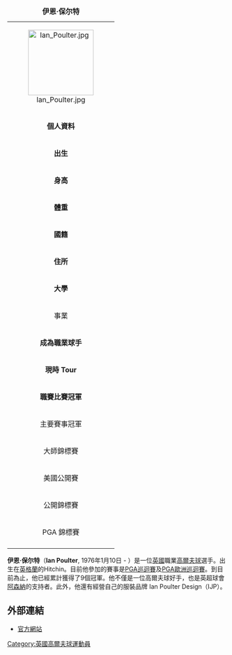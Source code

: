 {| border=1 align=right cellpadding=1 cellspacing=1 width=290 style="margin: 0.5em 0 1em 1em; background: #f9f9f9; border: 1px #aaaaaa solid; border-collapse: collapse; font-size: 87%; clear:right"
|+ '''伊恩·保尔特'''
|-
| align=center colspan="2" |[[File:Ian_Poulter.jpg|150px]]
|-
! colspan="2" bgcolor="#4682B4" | '''個人資料'''
|-
| '''出生''' || {{birth date and age|1976|1|10}} <br>[[英格蘭|英格蘭]]Hitchin
|-
| '''身高''' || {{Height|ft=6|in=1}}
|-
| '''體重''' || {{Weight|lb=189}}
|-
| '''國籍''' || {{ENG}}
|-
| '''住所''' || [[英格蘭|英格蘭]][[米爾頓凱恩斯|米爾頓凱恩斯]]
|-
| '''大學''' || 
|-
! colspan="2" bgcolor="E2725B" | 事業 
|-
| '''成為職業球手''' || 1995年
|-
| '''現時 Tour''' || PGA European Tour (在2000年參加)、PGA Tour（在2005年參加）
|-
| '''職賽比賽冠軍''' || 9
|-
! colspan="2" bgcolor="#ACE1AF" | 主要賽事冠軍
|-
| 大師錦標賽 
| 
|-
| 美國公開賽
| 
|-
| 公開錦標賽
| 
|-
| PGA 錦標賽
|
|-
|}


'''伊恩·保尔特'''（'''Ian Poulter''', 1976年1月10日 - ）是一位[[英國|英國]]職業[[高爾夫球|高爾夫球]]選手。出生在[[英格蘭|英格蘭]]的Hitchin。目前他參加的賽事是[[PGA巡迴賽|PGA巡迴賽]]及[[PGA歐洲巡迴賽|PGA歐洲巡迴賽]]。到目前為止，他已經累計獲得了9個冠軍。他不僅是一位高爾夫球好手，也是英超球會[[阿森納|阿森納]]的支持者。此外，他還有經營自己的服裝品牌 Ian Poulter Design（IJP）。

==外部連結==
*[https://web.archive.org/web/20080511200243/http://www.ianpoulter.co.uk/ 官方網站]


[[Category:英國高爾夫球運動員|Category:英國高爾夫球運動員]]